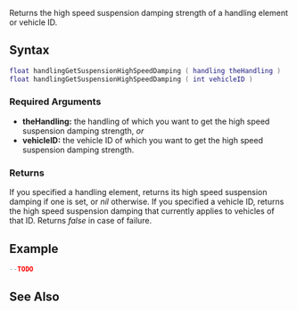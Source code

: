 
{{Server function}}
Returns the high speed suspension damping strength of a handling element or vehicle ID.

==Syntax==
<syntaxhighlight lang="lua">
float handlingGetSuspensionHighSpeedDamping ( handling theHandling )
float handlingGetSuspensionHighSpeedDamping ( int vehicleID )
</syntaxhighlight>

===Required Arguments===
*'''theHandling:''' the handling of which you want to get the high speed suspension damping strength, ''or''
*'''vehicleID:''' the vehicle ID of which you want to get the high speed suspension damping strength.

===Returns===
If you specified a handling element, returns its high speed suspension damping if one is set, or ''nil'' otherwise. If you specified a vehicle ID, returns the high speed suspension damping that currently applies to vehicles of that ID. Returns ''false'' in case of failure.

==Example==
<syntaxhighlight lang="lua">
--TODO
</syntaxhighlight>

==See Also==
{{Handling_functions}}